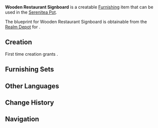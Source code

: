 {{Furnishing Infobox
|id             = 364201
|image          = Item Wooden Restaurant Signboard.png
|category       = Small Furnishing
|subcategory    = Ornament
|rarity         = 2
|adeptal_energy = 30
|load           = 85
|reduced_load   = 64
|description    = An eye-catching restaurant signboard that also does not seem out of place when put indoors.<br />They say that adding some names of restaurants that are famous the world over can add to the sense of ritual that surrounds the dining process and increase the flavor of the dishes.
|blueprint      = [[Realm Depot]]
}}
'''Wooden Restaurant Signboard''' is a creatable [[Furnishing]] item that can be used in the [[Serenitea Pot]].

The blueprint for Wooden Restaurant Signboard is obtainable from the [[Realm Depot]] for {{Item|Realm Currency|24|x=80}}.

==Creation==
First time creation grants {{Item|Trust|24|x=30}}.
{{Recipe
|type = Creation
|time = 12h
|Fir Wood = 4
|Blue Dye = 4
|sort = Fir Wood,Blue Dye
}}

==Furnishing Sets==
{{Craft Usage}}

==Other Languages==
{{Other Languages|default_hidden = 1
|en      = Wooden Restaurant Signboard
|zhs     = 木版画餐厅招牌
|zhs_rm  = Mùbǎn Huà Cāntīng Zhāopái
|zht     = 木版畫餐廳招牌
|zht_rm  = Mùbǎn Huà Cāntīng Zhāopái
|ja      = レストランの木製看板
|ja_rm   = Resutoran no Mokusei Kanban
|ko      = 식당 나무 안내판
|ko_rm   = 
|es      = Letrero de restaurante de madera
|fr      = Chevalet de restaurant en bois
|ru      = Деревянная вывеска ресторана
|th      = ป้ายไม้ร้านอาหาร
|th_rm   = 
|vi      = Bảng Hiệu Nhà Hàng Bằng Gỗ
|de      = Restaurantschild aus Holz
|id      = Papan Restoran dari Kayu
|pt      = Letreiro de Madeira de Restaurante
}}

==Change History==
{{Change History|1.5}}

==Navigation==
{{Furnishing Navbox/Interior|Small Furnishing}}